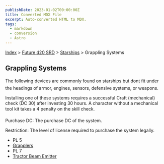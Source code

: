 ```yaml
---
publishDate: 2023-01-02T00:00:00Z
title: Converted MDX File
excerpt: Auto-converted HTML to MDX.
tags:
  - markdown
  - conversion
  - Astro
---
```






[Index](-index) > [Future d20 SRD](future-d20-srd-index) > [Starships](future-d20-srd-starships-index) > Grappling Systems




## Grappling Systems


The following devices are commonly found on starships but dont fit under the headings of armor, engines, sensors, defensive systems, or weapons.


Installing one of these systems requires a successful Craft (mechanical) check (DC 30) after investing 30 hours. A character without a mechanical tool kit takes a 4 penalty on the skill check.


Purchase DC: The purchase DC of the system.


Restriction: The level of license required to purchase the system legally.


- PL 5
- [Grapplers](future-d20-srd-starships-grappling-systems-grapplers)
- PL 7
- [Tractor Beam Emitter](future-d20-srd-starships-grappling-systems-tractor-beam-emitter)



